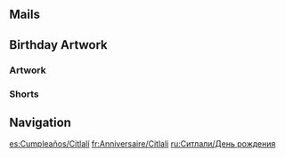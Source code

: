 {{Birthday Intro}}

==Mails==
{{Mails by Category Table|Citlali Birthday Mails|noheader=1}}

==Birthday Artwork==
===Artwork===
{{Artwork by Category Table
|Character Birthday Artwork
|category = Citlali Birthday Artwork
|header = Citlali's Birthday Artwork
}}

===Shorts===
{{Artwork by Category Table
|Character Shorts
|category = Citlali Birthday Artwork
|header = Citlali's Birthday Shorts
}}

==Navigation==
{{Character Navbox|prelink=1|link type=Birthday}}

[[es:Cumpleaños/Citlalí]]
[[fr:Anniversaire/Citlali]]
[[ru:Ситлали/День рождения]]